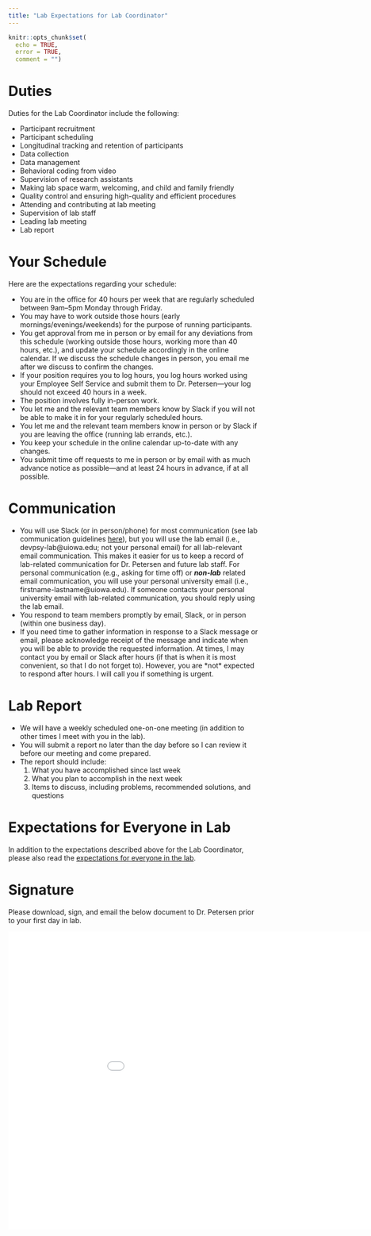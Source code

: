```yaml
---
title: "Lab Expectations for Lab Coordinator"
---
```


```r
knitr::opts_chunk$set(
  echo = TRUE,
  error = TRUE,
  comment = "")
```

# Duties {#duties}

Duties for the Lab Coordinator include the following:

- Participant recruitment
- Participant scheduling
- Longitudinal tracking and retention of participants
- Data collection
- Data management
- Behavioral coding from video
- Supervision of research assistants
- Making lab space warm, welcoming, and child and family friendly
- Quality control and ensuring high-quality and efficient procedures
- Attending and contributing at lab meeting
- Supervision of lab staff
- Leading lab meeting
- Lab report

# Your Schedule {#schedule}

Here are the expectations regarding your schedule:

- You are in the office for 40 hours per week that are regularly scheduled between 9am–5pm Monday through Friday.
- You may have to work outside those hours (early mornings/evenings/weekends) for the purpose of running participants.
- You get approval from me in person or by email for any deviations from this schedule (working outside those hours, working more than 40 hours, etc.), and update your schedule accordingly in the online calendar.
If we discuss the schedule changes in person, you email me after we discuss to confirm the changes.
- If your position requires you to log hours, you log hours worked using your Employee Self Service and submit them to Dr. Petersen—your log should not exceed 40 hours in a week.
- The position involves fully in-person work.
- You let me and the relevant team members know by Slack if you will not be able to make it in for your regularly scheduled hours.
- You let me and the relevant team members know in person or by Slack if you are leaving the office (running lab errands, etc.).
- You keep your schedule in the online calendar up-to-date with any changes.
- You submit time off requests to me in person or by email with as much advance notice as possible—and at least 24 hours in advance, if at all possible.

# Communication {#communication}

- You will use Slack (or in person/phone) for most communication (see lab communication guidelines [here](manual.html#labCommunication)), but you will use the lab email (i.e., devpsy-lab@uiowa.edu; not your personal email) for all lab-relevant email communication.
This makes it easier for us to keep a record of lab-related communication for Dr. Petersen and future lab staff.
For personal communication (e.g., asking for time off) or ***non-lab*** related email communication, you will use your personal university email (i.e., firstname-lastname@uiowa.edu).
If someone contacts your personal university email with lab-related communication, you should reply using the lab email.
- You respond to team members promptly by email, Slack, or in person (within one business day).
- 
If you need time to gather information in response to a Slack message or email, please acknowledge receipt of the message and indicate when you will be able to provide the requested information.
At times, I may contact you by email or Slack after hours (if that is when it is most convenient, so that I do not forget to).
However, you are \*not\* expected to respond after hours.
I will call you if something is urgent.

# Lab Report {#labReport}

- We will have a weekly scheduled one-on-one meeting (in addition to other times I meet with you in the lab).
- You will submit a report no later than the day before so I can review it before our meeting and come prepared.
- The report should include:
    1. What you have accomplished since last week
    1. What you plan to accomplish in the next week
    1. Items to discuss, including problems, recommended solutions, and questions

# Expectations for Everyone in Lab {#expectationsForEveryone}

In addition to the expectations described above for the Lab Coordinator, please also read the [expectations for everyone in the lab](expectations-everyone.html).

# Signature {#signature}

Please download, sign, and email the below document to Dr. Petersen prior to your first day in lab.

<embed src="Files/signature_page.pdf" width="1000" height="600">
